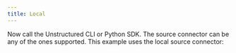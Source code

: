 ```yaml
---
title: Local
---
```



<SharedContentLocal/>

Now call the Unstructured CLI or Python SDK. The source connector can be any of the ones supported. This example uses the local source connector:


<CodeGroup>

  <LocalSh />

  <LocalPy />

</CodeGroup>